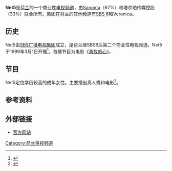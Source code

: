 {{Infobox TV channel
| name             = Net5
| logofile         = Net5-2019.png
| logosize         = 150px
| logoalt          = Net5台标
| logo2            = 
| launch           =1999年3月1日
| closed date      = 
| picture format   = [[576i|576i]] [[16:9|16:9]] [[SDTV|SDTV]] ([[PAL制式|PAL]])<br />[[1080i|1080i]] [[HDTV|HDTV]]
| share            = 3.2%
| share as of      = 2012
| share source     = <ref>{{cite web|url=http://kijkonderzoek.nl/images/stories/Persberichten/Jaarpersbericht_SKO_2012.pdf|title=Jaarrapport 2012|publisher=Stichting Kijk Onderzoek}}{{dead link|date=2017年11月 |bot=InternetArchiveBot |fix-attempted=yes }}</ref>
| network          = SBS广播 (2011年至今)<br />[[ProSiebenSat.1传媒|ProSiebenSat.1传媒]] (2007-2011)<br />[[SBS广播电视集团|SBS广播电视集团]] (1995-2007)
| owner            = [[Sanoma|Sanoma]] (67%)<br />[[塔尔珀传媒控股|塔尔珀传媒控股]] (33%)
| slogan           = 
| country          = [[荷兰|荷兰]]
| broadcast area   = 荷兰
| headquarters     = [[阿姆斯特丹|阿姆斯特丹]]
| former names     = 
| replaced names   = 
| sister names     = [[SBS_6|SBS 6]]<br />[[Veronica_(电视频道)|Veronica]]
| timeshift names  = 
| web              = [http://www.net5.nl/ www.net5.nl]
| online serv 1    = UPC Horizon <small>荷兰</small>
| online chan 1    = [https://www.horizon.tv/nl_nl/tv-kijken.html TV kijken]
}}
'''Net5'''是[[荷兰|荷兰]]的一个商业性[[电视频道|电视频道]]，由[[Sanoma|Sanoma]]（67%）和塔尔珀传媒控股（33%）联合所有。集团在荷兰的其他频道有[[SBS_6|SBS 6]]和Veronica。

==历史==
Net5由[[SBS广播电视集团|SBS广播电视集团]]成立，是荷兰继SBS6后第二个商业性电视频道。Net5于1999年3月1日开播<ref>{{cite news|last=Lange|first=Yasha|title=Publieke omroep niet bang voor commercieel Net 5|url=http://retro.nrc.nl/W2/Nieuws/1999/01/26/Med/02.html|accessdate=1 December 2012|newspaper=[[NRC_Handelsblad|NRC Handelsblad]]|date=26 January 1999|archive-date=2014-09-23|archive-url=https://web.archive.org/web/20140923193114/http://retro.nrc.nl/W2/Nieuws/1999/01/26/Med/02.html|dead-url=no}}</ref>，首播节目为电影《[[勇敢的心|勇敢的心]]》。

== 节目 ==
Net5定位学历较高的成年女性。主要播出真人秀和电影<ref>{{cite web|title=Zenders|url=http://www.sbs.nl/organisatie/televisie|publisher=SBS Broadcasting|accessdate=1 December 2012|archive-date=2013-01-29|archive-url=https://web.archive.org/web/20130129015240/http://www.sbs.nl/organisatie/televisie|dead-url=no}}</ref>。 

==参考资料==
{{Reflist}}

==外部链接==
* [http://www.net5.nl 官方网站]{{Wayback|url=http://www.net5.nl/ |date=20080421023548 }}

{{DEFAULTSORT:Net5}}
[[Category:荷兰电视频道|Category:荷兰电视频道]]